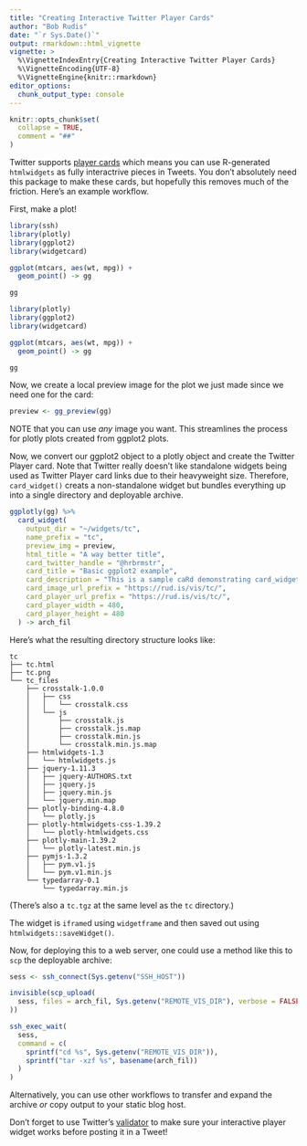 ```yaml
---
title: "Creating Interactive Twitter Player Cards"
author: "Bob Rudis"
date: "`r Sys.Date()`"
output: rmarkdown::html_vignette
vignette: >
  %\VignetteIndexEntry{Creating Interactive Twitter Player Cards}
  %\VignetteEncoding{UTF-8}
  %\VignetteEngine{knitr::rmarkdown}
editor_options: 
  chunk_output_type: console
---
```


```r
knitr::opts_chunk$set(
  collapse = TRUE,
  comment = "##"
)
```

Twitter supports [player cards](https://developer.twitter.com/en/docs/tweets/optimize-with-cards/overview/player-card.html) which means you can use R-generated `htmlwidgets` as fully 
interactrive pieces in Tweets. You don't absolutely need this package to make these cards, but
hopefully this removes much of the friction. Here's an example workflow.

First, make a plot!

```r
library(ssh)
library(plotly)
library(ggplot2)
library(widgetcard)

ggplot(mtcars, aes(wt, mpg)) +
  geom_point() -> gg

gg
```
```r
library(plotly)
library(ggplot2)
library(widgetcard)

ggplot(mtcars, aes(wt, mpg)) +
  geom_point() -> gg

gg
```

Now, we create a local preview image for the plot we just made since we need one for the card:

```r
preview <- gg_preview(gg)
```

NOTE that you can use _any_ image you want. This streamlines the process for plotly plots
created from ggplot2 plots.

Now, we convert our ggplot2 object to a plotly object and create the Twitter Player card. 
Note that Twitter really doesn't like standalone widgets being used as Twitter Player card
links due to their heavyweight size. Therefore, `card_widget()` creats a non-standalone
widget but bundles everything up into a single directory and deployable archive.

```r
ggplotly(gg) %>% 
  card_widget(
    output_dir = "~/widgets/tc",
    name_prefix = "tc",
    preview_img = preview,
    html_title = "A way better title",
    card_twitter_handle = "@hrbrmstr",
    card_title = "Basic ggplot2 example",
    card_description = "This is a sample caRd demonstrating card_widget()",
    card_image_url_prefix = "https://rud.is/vis/tc/",
    card_player_url_prefix = "https://rud.is/vis/tc/",
    card_player_width = 480,
    card_player_height = 480
  ) -> arch_fil
```

Here's what the resulting directory structure looks like:

```
tc
├── tc.html
├── tc.png
└── tc_files
    ├── crosstalk-1.0.0
    │   ├── css
    │   │   └── crosstalk.css
    │   └── js
    │       ├── crosstalk.js
    │       ├── crosstalk.js.map
    │       ├── crosstalk.min.js
    │       └── crosstalk.min.js.map
    ├── htmlwidgets-1.3
    │   └── htmlwidgets.js
    ├── jquery-1.11.3
    │   ├── jquery-AUTHORS.txt
    │   ├── jquery.js
    │   ├── jquery.min.js
    │   └── jquery.min.map
    ├── plotly-binding-4.8.0
    │   └── plotly.js
    ├── plotly-htmlwidgets-css-1.39.2
    │   └── plotly-htmlwidgets.css
    ├── plotly-main-1.39.2
    │   └── plotly-latest.min.js
    ├── pymjs-1.3.2
    │   ├── pym.v1.js
    │   └── pym.v1.min.js
    └── typedarray-0.1
        └── typedarray.min.js
```

(There's also a `tc.tgz` at the same level as the `tc` directory.)

The widget is `iframe`d using `widgetframe` and then saved out using `htmlwidgets::saveWidget()`.

Now, for deploying this to a web server, one could use a method like this to `scp` the
deployable archive:

```r
sess <- ssh_connect(Sys.getenv("SSH_HOST"))

invisible(scp_upload(
  sess, files = arch_fil, Sys.getenv("REMOTE_VIS_DIR"), verbose = FALSE
))

ssh_exec_wait(
  sess,
  command = c(
    sprintf("cd %s", Sys.getenv("REMOTE_VIS_DIR")),
    sprintf("tar -xzf %s", basename(arch_fil))
  )
)
```

Alternatively, you can use other workflows to transfer and expand the archive _or_ copy 
output to your static blog host.

Don't forget to use Twitter's [validator](https://cards-dev.twitter.com/validator) to make sure
your interactive player widget works before posting it in a Tweet!
